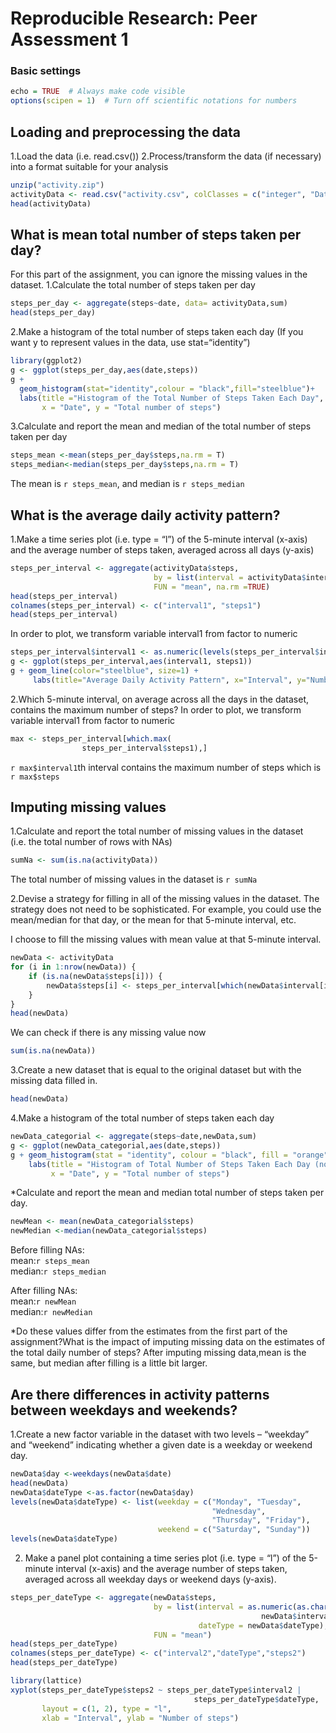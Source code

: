 Reproducible Research: Peer Assessment 1
==========================================

### Basic settings
```r
echo = TRUE  # Always make code visible
options(scipen = 1)  # Turn off scientific notations for numbers
```

## Loading and preprocessing the data
1.Load the data (i.e. read.csv())
2.Process/transform the data (if necessary) into a format suitable 
  for your analysis
```r
unzip("activity.zip")
activityData <- read.csv("activity.csv", colClasses = c("integer", "Date", "factor"))
head(activityData)
```

## What is mean total number of steps taken per day?
For this part of the assignment, you can ignore the missing values in the dataset.
1.Calculate the total number of steps taken per day
```r
steps_per_day <- aggregate(steps~date, data= activityData,sum)
head(steps_per_day)
```
2.Make a histogram of the total number of steps taken each day
(If you want y to represent values in the data, use stat="identity")
```r
library(ggplot2)
g <- ggplot(steps_per_day,aes(date,steps))
g + 
  geom_histogram(stat="identity",colour = "black",fill="steelblue")+
  labs(title ="Histogram of the Total Number of Steps Taken Each Day",
       x = "Date", y = "Total number of steps")
```

3.Calculate and report the mean and median of the total number of steps 
taken per day
```r
steps_mean <-mean(steps_per_day$steps,na.rm = T)
steps_median<-median(steps_per_day$steps,na.rm = T)
```
The mean is `r steps_mean`, and median is `r steps_median`

## What is the average daily activity pattern?
1.Make a time series plot (i.e. type = "l") of the 5-minute interval (x-axis) 
and the average number of steps taken, averaged across all days (y-axis)
```r
steps_per_interval <- aggregate(activityData$steps,
                                by = list(interval = activityData$interval),
                                FUN = "mean", na.rm =TRUE)
head(steps_per_interval)
colnames(steps_per_interval) <- c("interval1", "steps1")
head(steps_per_interval)
```
In order to plot, we transform variable interval1 from factor to numeric
```r
steps_per_interval$interval1 <- as.numeric(levels(steps_per_interval$interval1))
g <- ggplot(steps_per_interval,aes(interval1, steps1))
g + geom_line(color="steelblue", size=1) +
     labs(title="Average Daily Activity Pattern", x="Interval", y="Number of steps")
```

2.Which 5-minute interval, on average across all the days in the dataset, 
contains the maximum number of steps?
In order to plot, we transform variable interval1 from factor to numeric
```r
max <- steps_per_interval[which.max(  
                steps_per_interval$steps1),]
```
`r max$interval1`th interval contains the maximum number of steps 
which is `r max$steps`

## Imputing missing values
1.Calculate and report the total number of missing values in the dataset 
(i.e. the total number of rows with NAs)
```r
sumNa <- sum(is.na(activityData))
```
The total number of missing values in the dataset is `r sumNa`

2.Devise a strategy for filling in all of the missing values in the dataset. 
The strategy does not need to be sophisticated. For example, you could use the 
mean/median for that day, or the mean for that 5-minute interval, etc.

I choose to fill the missing values with mean value at that 5-minute interval.
```r
newData <- activityData
for (i in 1:nrow(newData)) {
    if (is.na(newData$steps[i])) {
        newData$steps[i] <- steps_per_interval[which(newData$interval[i] == steps_per_interval$interval1), ]$steps1
    }
}
head(newData)
```
We can check if there is any missing value now
```r
sum(is.na(newData))
```

3.Create a new dataset that is equal to the original dataset but with the 
missing data filled in.
```r
head(newData)
```

4.Make a histogram of the total number of steps taken each day
```r
newData_categorial <- aggregate(steps~date,newData,sum)
g <- ggplot(newData_categorial,aes(date,steps))
g + geom_histogram(stat = "identity", colour = "black", fill = "orange") +
    labs(title = "Histogram of Total Number of Steps Taken Each Day (no missing data)", 
         x = "Date", y = "Total number of steps")
```

*Calculate and report the mean and median total number of steps taken per day.
```r
newMean <- mean(newData_categorial$steps)
newMedian <-median(newData_categorial$steps)
```
Before filling NAs:  
mean:`r steps_mean`  
median:`r steps_median`   

After filling NAs:  
mean:`r newMean`  
median:`r newMedian`  

*Do these values differ from the estimates from the first part of the 
assignment?What is the impact of imputing missing data on the estimates of the total daily number of steps?
After imputing missing data,mean is the same, but median after filling is a 
little bit larger.

## Are there differences in activity patterns between weekdays and weekends?
1.Create a new factor variable in the dataset with two levels – “weekday” 
and “weekend” indicating whether a given date is a weekday or weekend day.
```r
newData$day <-weekdays(newData$date)
head(newData)
newData$dateType <-as.factor(newData$day)
levels(newData$dateType) <- list(weekday = c("Monday", "Tuesday",
                                             "Wednesday", 
                                             "Thursday", "Friday"),
                                 weekend = c("Saturday", "Sunday"))
levels(newData$dateType)
```

2. Make a panel plot containing a time series plot (i.e. type = "l") of the 
5-minute interval (x-axis) and the average number of steps taken, averaged 
across all weekday days or weekend days (y-axis).
```r
steps_per_dateType <- aggregate(newData$steps,
                                by = list(interval = as.numeric(as.character(
                                                        newData$interval)),
                                          dateType = newData$dateType),
                                FUN = "mean")
head(steps_per_dateType)
colnames(steps_per_dateType) <- c("interval2","dateType","steps2")
head(steps_per_dateType)

library(lattice)
xyplot(steps_per_dateType$steps2 ~ steps_per_dateType$interval2 |  
                                         steps_per_dateType$dateType, 
       layout = c(1, 2), type = "l",
       xlab = "Interval", ylab = "Number of steps")
```